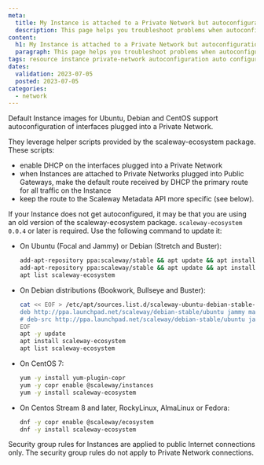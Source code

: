 ```yaml
---
meta:
  title: My Instance is attached to a Private Network but autoconfiguration is not working
  description: This page helps you troubleshoot problems when autoconfiguration of your Instance on a Private Network is not working
content:
  h1: My Instance is attached to a Private Network but autoconfiguration is not working
  paragraph: This page helps you troubleshoot problems when autoconfiguration of your Instance on a Private Network is not working
tags: resource instance private-network autoconfiguration auto configuration dhcp default-route
dates:
  validation: 2023-07-05
  posted: 2023-07-05
categories:
  - network
---
```


Default Instance images for Ubuntu, Debian and CentOS support autoconfiguration of interfaces plugged into a Private Network.

They leverage helper scripts provided by the scaleway-ecosystem package. These scripts:

- enable DHCP on the interfaces plugged into a Private Network
- when Instances are attached to Private Networks plugged into Public Gateways, make the default route received by DHCP the primary route for all traffic on the Instance
- keep the route to the Scaleway Metadata API more specific (see below).

If your Instance does not get autoconfigured, it may be that you are using an old version of the scaleway-ecosystem package. `scaleway-ecosystem 0.0.4` or later is required. Use the following command to update it:

- On Ubuntu (Focal and Jammy) or Debian (Stretch and Buster):

    ```bash
    add-apt-repository ppa:scaleway/stable && apt update && apt install scaleway-ecosystem
    add-apt-repository ppa:scaleway/stable && apt update && apt install scaleway-ecosystem
    apt list scaleway-ecosystem
    ```

- On Debian distributions (Bookwork, Bullseye and Buster):

    ```bash
    cat << EOF > /etc/apt/sources.list.d/scaleway-ubuntu-debian-stable-jammy.list
    deb http://ppa.launchpad.net/scaleway/debian-stable/ubuntu jammy main
    # deb-src http://ppa.launchpad.net/scaleway/debian-stable/ubuntu jammy main
    EOF
    apt -y update
    apt install scaleway-ecosystem
    apt list scaleway-ecosystem
    ```

- On CentOS 7:

    ```bash
    yum -y install yum-plugin-copr
    yum -y copr enable @scaleway/instances
    yum -y install scaleway-ecosystem
    ```

- On Centos Stream 8 and later, RockyLinux, AlmaLinux or Fedora:

    ```bash
    dnf -y copr enable @scaleway/ecosystem
    dnf -y install scaleway-ecosystem
    ```

<Message type="tip">
  Security group rules for Instances are applied to public Internet connections only. The security group rules do not apply to Private Network connections.
</Message>